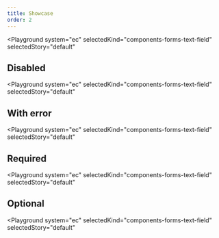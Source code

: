 ```yaml
---
title: Showcase
order: 2
---
```




<Playground
  system="ec"
  selectedKind="components-forms-text-field"
  selectedStory="default"
>
  <TextInput
    id="text-input-id"
    name="text-input-name"
    type="text"
    label={demoContentDefault.label}
    helperText="This is the input's helper text."
  />
</Playground>

## Disabled

<Playground
  system="ec"
  selectedKind="components-forms-text-field"
  selectedStory="default"
>
  <TextInput
    id="text-input-id-2"
    name="text-input-name"
    type="text"
    label={demoContentDefault.label}
    helperText="This is the input's helper text."
    disabled
  />
</Playground>

## With error

<Playground
  system="ec"
  selectedKind="components-forms-text-field"
  selectedStory="default"
>
  <TextInput
    id="text-input-id-3"
    name="text-input-name"
    type="text"
    label={demoContentDefault.label}
    helperText="This is the input's helper text."
    invalid
    invalidText="This is the error message"
  />
</Playground>

## Required

<Playground
  system="ec"
  selectedKind="components-forms-text-field"
  selectedStory="default"
>
  <TextInput
    id="text-input-id-3"
    name="text-input-name"
    type="text"
    label={demoContentDefault.label}
    helperText="This is the input's helper text."
    required
    requiredText="*"
  />
</Playground>

## Optional

<Playground
  system="ec"
  selectedKind="components-forms-text-field"
  selectedStory="default"
>
  <TextInput
    id="text-input-id-3"
    name="text-input-name"
    type="text"
    label={demoContentDefault.label}
    helperText="This is the input's helper text."
    optionalText=" (optional)"
  />
</Playground>

